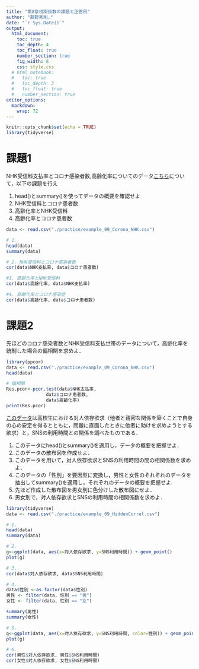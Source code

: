 ```yaml
---
title: "第8章相関係数の課題と正答例"
author: "藤野秀則,"
date: "`r Sys.Date()`"
output:
  html_document: 
    toc: true
    toc_depth: 4
    toc_float: true
    number_section: true
    fig_width: 8
    css: style.css
  # html_notebook:
  #   toc: true
  #   toc_depth: 3
  #   toc_float: true
  #   number_section: true
editor_options:
  markdown:
    wrap: 72
---
```

```r
knitr::opts_chunk$set(echo = TRUE)
library(tidyverse)
```

# 課題1

:::work
NHK受信料支払率とコロナ感染者数,高齢化率についてのデータ[こちら](./practice/example_09_Corona_NHK.csv)について，以下の課題を行え

1. head()とsummary()を使ってデータの概要を確認せよ
1. NHK受信料とコロナ患者数
1. 高齢化率とNHK受信料
1. 高齢化率とコロナ患者数
:::

```r
data <- read.csv("./practice/example_09_Corona_NHK.csv")

# 1. 
head(data)
summary(data)

# 2. NHK受信料とコロナ感染者数
cor(data$NHK支払率, data$コロナ患者数)

#3. 高齢化率とNHK受信料
cor(data$高齢化率, data$NHK支払率)

#4. 高齢化率とコロナ感染症
cor(data$高齢化率, data$コロナ患者数)
```


# 課題2

:::work
先ほどのコロナ感染者数とNHK受信料支払世帯のデータについて，高齢化率を統制した場合の偏相関を求めよ．
:::

```r
library(ppcor)
data <- read.csv("./practice/example_09_Corona_NHK.csv")
head(data)

# 偏相関
Res.pcor<-pcor.test(data$NHK支払率,
               data$コロナ患者数, 
               data$高齢化率)
print(Res.pcor)
```

:::work
[このデータ](./practice/example_09_HiddenCorrel.csv)は高校生における対人依存欲求（他者と親密な関係を築くことで自身の心の安定を得るとともに，問題に直面したときに他者に助けを求めようとする欲求）と，SNSの利用時間との関係を調べたものである．

1. このデータにhead()とsummary()を適用し，データの概要を把握せよ．
1. このデータの散布図を作成せよ．
1. このデータを用いて，対人依存欲求とSNSの利用時間の間の相関係数を求めよ．
1. このデータの「性別」を要因型に変換し，男性と女性のそれぞれのデータを抽出してsummary()を適用し，それぞれのデータの概要を把握せよ.
1. 先ほど作成した散布図を男女別に色分けした散布図にせよ．
1. 男女別で，対人依存欲求とSNSの利用時間の相関係数を求めよ．
:::

```r
library(tidyverse)
data <- read.csv("./practice/example_09_HiddenCorrel.csv")

# 1.
head(data)
summary(data)

# 2.
g<-ggplot(data, aes(x=対人依存欲求, y=SNS利用時間)) + geom_point()
plot(g)

# 3.
cor(data$対人依存欲求, data$SNS利用時間)

# 4.
data$性別 <-as.factor(data$性別)
男性 <- filter(data, 性別 == "男")
女性 <- filter(data, 性別 == "女")

summary(男性)
summary(女性)

# 5.
g<-ggplot(data, aes(x=対人依存欲求, y=SNS利用時間, color=性別)) + geom_point()
plot(g)

# 6.
cor(男性$対人依存欲求, 男性$SNS利用時間)
cor(女性$対人依存欲求, 女性$SNS利用時間)
```

